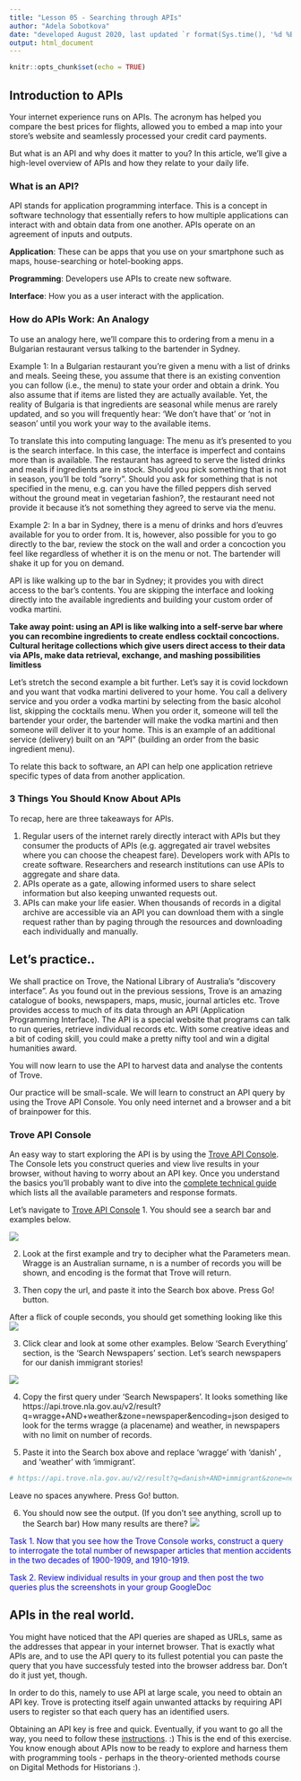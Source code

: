 ```yaml
---
title: "Lesson 05 - Searching through APIs"
author: "Adela Sobotkova"
date: "developed August 2020, last updated `r format(Sys.time(), '%d %B, %Y')`"
output: html_document
---
```


```r
knitr::opts_chunk$set(echo = TRUE)
```

## Introduction to APIs

Your internet experience runs on APIs. The acronym has helped you compare the best prices for flights, allowed you to embed a map into your store’s website and seamlessly processed your credit card payments.

But what is an API and why does it matter to you? In this article, we’ll give a high-level overview of APIs and how they relate to your daily life.

### What is an API?
API stands for application programming interface. This is a concept in software technology that essentially refers to how multiple applications can interact with and obtain data from one another. APIs operate on an agreement of inputs and outputs.

**Application**: These can be apps that you use on your smartphone such as maps, house-searching or hotel-booking apps.

**Programming**: Developers use APIs to create new software.

**Interface**: How you as a user interact with the application.

### How do APIs Work: An Analogy
To use an analogy here, we’ll compare this to ordering from a menu in a Bulgarian restaurant versus talking to the bartender in Sydney.

Example 1: In a Bulgarian restaurant you’re given a menu with a list of drinks and meals. Seeing these, you assume that there is an existing convention you can follow (i.e., the menu) to state your order and obtain a drink. You also assume that if items are listed they are actually available. Yet, the reality of Bulgaria is that ingredients are seasonal while menus are rarely updated, and so you will frequently hear: 'We don't have that' or 'not in season' until you work your way to the available items.

To translate this into computing language: The menu as it’s presented to you is the search interface. In this case, the interface is imperfect and contains more than is available. The restaurant has agreed to serve the listed drinks and meals if ingredients are in stock. Should you pick something that is not in season, you'll be told "sorry". Should you ask for something that is not specified in the menu, e.g. can you have the filled peppers dish served without the ground meat in vegetarian fashion?, the restaurant need not provide it because it’s not something they agreed to serve via the menu.

Example 2: In a bar in Sydney, there is a menu of drinks and hors d'euvres available for you to order from. It is, however, also possible for you to go directly to the bar, review the stock on the wall and order a concoction you feel like regardless of whether it is on the menu or not. The bartender will shake it up for you on demand.

API is like walking up to the bar in Sydney; it provides you with direct access to the bar's contents. You are skipping the interface and looking directly into the available ingredients and building your custom order of vodka martini.

**Take away point: using an API is like walking into a self-serve bar where you can recombine ingredients to create endless cocktail concoctions. Cultural heritage collections which give users direct access to their data via APIs, make data retrieval, exchange, and mashing possibilities limitless**

Let’s stretch the second example a bit further. Let's say it is covid lockdown and you want that vodka martini delivered to your home. You call a delivery service and you order a vodka martini by selecting from the basic alcohol list, skipping the cocktails menu. When you order it, someone will tell the bartender your order, the bartender will make the vodka martini and then someone will deliver it to your home. This is an example of an additional service (delivery) built on an “API” (building an order from the basic ingredient menu).

To relate this back to software, an API can help one application retrieve specific types of data from another application. 


### 3 Things You Should Know About APIs
To recap, here are three takeaways for APIs.

1. Regular users of the internet rarely directly interact with APIs but they consumer the products of APIs (e.g. aggregated air travel websites where you can choose the cheapest fare). Developers work with APIs to create software. Researchers and research institutions can use APIs to aggregate and share data. 
2. APIs operate as a gate, allowing informed users to share select information but also keeping unwanted requests out.
3. APIs can make your life easier. When thousands of records in a digital archive are accessible via an API you can download them with a single request rather than by paging through the resources and downloading each individually and manually.

## Let's practice..

We shall practice on Trove, the National Library of Australia’s “discovery interface”. As you found out in the previous sessions, Trove is an amazing catalogue of books, newspapers, maps, music, journal articles etc.  Trove provides access to much of its data through an API (Application Programming Interface). The API is a special website that programs can talk to run queries, retrieve individual records etc. With some creative ideas and a bit of coding skill, you could make a pretty nifty tool and win a digital humanities award.


You will now learn to use the API to harvest data and analyse the contents of Trove. 


Our practice will be small-scale. We will learn to construct an API query by using the Trove API Console. You only need internet and a browser and a bit of brainpower for this.


### Trove API Console
An easy way to start exploring the API is by using the [Trove API Console](http://troveconsole.herokuapp.com/). The Console lets you construct queries and view live results in your browser, without having to worry about an API key. Once you understand the basics you'll probably want to dive into the [complete technical guide](https://help.nla.gov.au/trove/building-with-trove/api-version-2-technical-guide) which lists all the available parameters and response formats.

Let's navigate to [Trove API Console](http://troveconsole.herokuapp.com/)
1. You should see a search bar and examples below.

![](../images/trove_api_console.png)

2. Look at the first example and try to decipher what the Parameters mean.  Wragge is an Australian surname, n is a number of records you will be shown, and encoding is the format that Trove will return.

4. Then copy the url, and paste it into the Search box above. Press Go! button.

After a flick of couple seconds, you should get something looking like this
![](../images/wragge-results.png)

3. Click clear and look at some other examples. Below 'Search Everything' section, is the 'Search Newspapers' section. 
Let's search newspapers for our danish immigrant stories!

![](../images/trove_api.png)

4. Copy the first query under 'Search Newspapers'. It looks something like https://api.trove.nla.gov.au/v2/result?q=wragge+AND+weather&zone=newspaper&encoding=json desiged to look for the terms wragge (a placename) and weather, in newspapers with no limit on number of records. 

5. Paste it into the Search box above and replace 'wragge' with 'danish' , and 'weather' with 'immigrant'. 

```r
# https://api.trove.nla.gov.au/v2/result?q=danish+AND+immigrant&zone=newspaper&encoding=json
```

Leave no spaces anywhere. Press Go! button. 

6. You should now see the output. (If you don't see anything, scroll up to the Search bar)
How many results are there?
![](../images/danish-results.png)

<font color = "blue">
Task 1. Now that you see how the Trove Console works, construct a query to interrogate the total number of newspaper articles that mention accidents in the two decades of 1900-1909, and 1910-1919.


Task 2. Review individual results in your group and then post the two queries plus the screenshots in your group GoogleDoc
</font>

## APIs in the real world.

You might have noticed that the API queries are shaped as URLs, same as the addresses that appear in your internet browser. That is exactly what APIs are, and to use the API query to its fullest potential you can paste the query that you have successfuly tested into the browser address bar. Don't do it just yet, though.

In order to do this, namely to use API at large scale, you need to obtain an API key. Trove is protecting itself again unwanted attacks by requiring API users to register so that each query has an identified users. 

Obtaining an API key is free and quick. Eventually, if you want to go all the way, you need to follow these [instructions](https://help.nla.gov.au/trove/building-with-trove/api).
:)
This is the end of this exercise. You know enough about APIs now to be ready to explore and harness them with programming tools - perhaps in the theory-oriented methods course on Digital Methods for Historians :).  